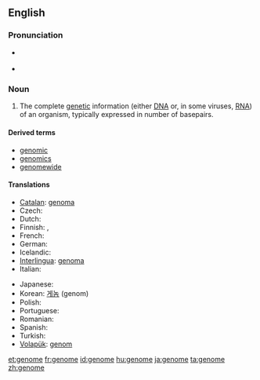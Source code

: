 ==English==
{{wikipedia}}

===Pronunciation===
* {{a|UK}} {{IPA|/ˈdʒiː.nəʊm/}}
* {{a|US}} {{IPA|/ˈdʒiː.noʊm/|/dʒɨˈnoʊm/}}

===Noun===
{{en-noun}}

# The complete [[genetic]] information (either [[DNA]] or, in some viruses, [[RNA]]) of an organism, typically expressed in number of basepairs.

====Derived terms====
* [[genomic]]
* [[genomics]]
* [[genomewide]]

====Translations====
{{trans-top|complete genetic information of an organism}}
* [[Catalan]]: [[genoma]] {{m}}
* Czech: {{t+|cs|genom|m}}
* Dutch: {{t+|nl|genoom|n}}
* Finnish: {{t+|fi|genomi}}, {{t+|fi|perimä}}
* French: {{t+|fr|génome|m}}
* German: {{t+|de|Genom|n}}
* Icelandic: {{t+|is|erfðamengi|m}}
* [[Interlingua]]: [[genoma]]
* Italian: {{t-|it|genoma|m}}
{{trans-mid}}
* Japanese: {{t-|ja|ゲノム|tr=genomu|sc=Jpan}}
* Korean: [[게놈]] (genom)
* Polish: {{t+|pl|genom|m}}
* Portuguese: {{t+|pt|genoma|m}}
* Romanian: {{t-|ro|genom|n}}
* Spanish: {{t+|es|genoma|m}}
* Turkish: {{t+|tr|genom}}
* [[Volapük]]: [[genom]]
{{trans-bottom}}

[[et:genome]]
[[fr:genome]]
[[id:genome]]
[[hu:genome]]
[[ja:genome]]
[[ta:genome]]
[[zh:genome]]